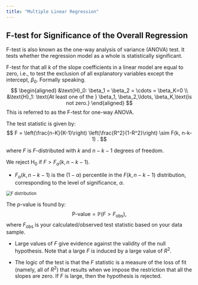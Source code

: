```yaml
---
title: "Multiple Linear Regression"
---
```


## F-test for Significance of the Overall Regression

F-test is also known as the one-way analysis of variance (ANOVA) test. It tests whether the regression model as a whole is statistically significant.

F-test for that all $k$ of the slope coefficients in a linear model are equal to zero, i.e., to test the exclusion of all explanatory variables except the intercept, $\beta_0$. 
Formally speaking.
$$
\begin{aligned}
&\text{H}_0: \beta_1 = \beta_2 = \cdots = \beta_K=0 \\
&\text{H}_1: \text{At least one of the } \beta_1, \beta_2,\ldots, \beta_K,\text{is not zero.}
\end{aligned}
$$
This is referred to as the <span class="env-green">F-test</span> for <span class="env-green">one-way ANOVA</span>.

The test statistic is given by:
$$
F = \left(\frac{n-K}{K-1}\right) \left(\frac{R^2}{1-R^2}\right) \sim F(k, n-k-1) .
$$

where $F$ is $F$-distributed with $k$ and $n-k-1$ degrees of freedom.

We reject $\text{H}_0$ if $F>F_{\alpha}(k, n-k-1)$. 

- $F_{\alpha}(k,n-k-1)$ is the $(1-\alpha)$ percentile in the $F(k, n-k-1)$ distribution, corresponding to the level of significance, $\alpha$.


<img src="https://drive.google.com/thumbnail?id=1LSF9a8en1SvwZDL76SHeZ0BpDYhHbLz-&sz=w1000" alt="F distribution" style="display: block; margin-right: auto; margin-left: auto; zoom:80%;" />

The $p$-value is found by:
$$
\text{P-value} = \mathbb{P}(F>F_{\text{obs}}) ,
$$
where $F_{\text{obs}}$ is your calculated/observed test statistic based on your data sample.

- Large values of $F$ give evidence against the validity of the null hypothesis. Note that a large $F$ is induced by a large value of $R^2$.

- The logic of the test is that the $F$ statistic is a measure of the loss of fit (namely, all of $R^2$) that results when we impose the restriction that all the slopes are zero. If $F$ is large, then the hypothesis is rejected.


